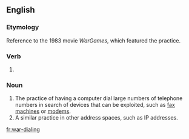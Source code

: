 ==English==

===Etymology===
Reference to the 1983 movie ''WarGames'', which featured the practice.

===Verb===
{{head|en|present participle}}

# {{present participle of|war-dial|lang=en}}

===Noun===
{{en-noun|-}}

# The practice of having a computer dial large numbers of telephone numbers in search of devices that can be exploited, such as [[fax machine]]s or [[modem]]s.
# A similar practice in other address spaces, such as IP addresses.

[[fr:war-dialing]]